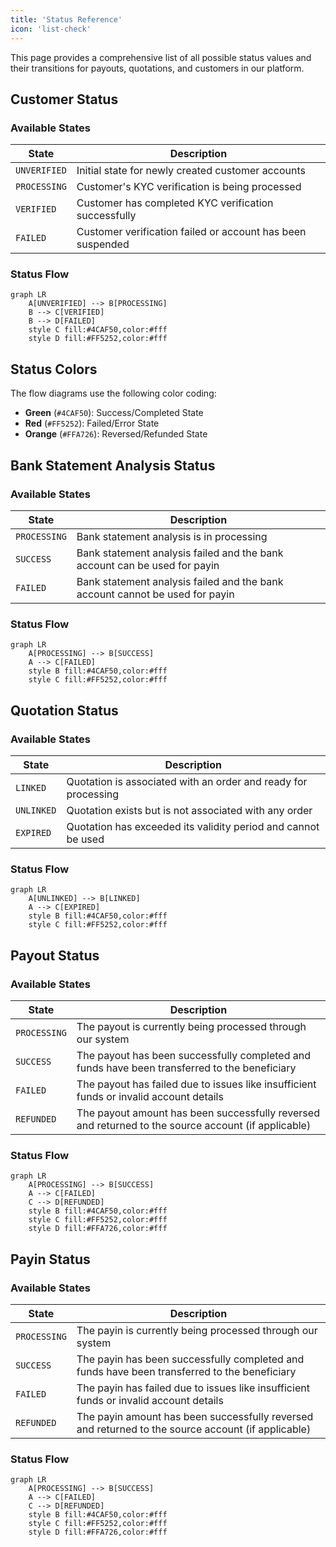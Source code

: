 ```yaml
---
title: 'Status Reference'
icon: 'list-check'
---
```


This page provides a comprehensive list of all possible status values and their transitions for payouts, quotations, and customers in our platform.

## Customer Status

### Available States
| State | Description |
|-------|-------------|
| `UNVERIFIED` | Initial state for newly created customer accounts |
| `PROCESSING` | Customer's KYC verification is being processed |
| `VERIFIED` | Customer has completed KYC verification successfully |
| `FAILED` | Customer verification failed or account has been suspended |

### Status Flow
```mermaid
graph LR
    A[UNVERIFIED] --> B[PROCESSING]
    B --> C[VERIFIED]
    B --> D[FAILED]
    style C fill:#4CAF50,color:#fff
    style D fill:#FF5252,color:#fff
```

## Status Colors

The flow diagrams use the following color coding:
- **Green** (`#4CAF50`): Success/Completed State
- **Red** (`#FF5252`): Failed/Error State
- **Orange** (`#FFA726`): Reversed/Refunded State

## Bank Statement Analysis Status

### Available States
| State | Description |
|-------|-------------|
| `PROCESSING` | Bank statement analysis is in processing |
| `SUCCESS` | Bank statement analysis failed and the bank account can be used for payin |
| `FAILED` | Bank statement analysis failed and the bank account cannot be used for payin |

### Status Flow
```mermaid
graph LR
    A[PROCESSING] --> B[SUCCESS]
    A --> C[FAILED]
    style B fill:#4CAF50,color:#fff
    style C fill:#FF5252,color:#fff
```

## Quotation Status

### Available States
| State | Description |
|-------|-------------|
| `LINKED` | Quotation is associated with an order and ready for processing |
| `UNLINKED` | Quotation exists but is not associated with any order |
| `EXPIRED` | Quotation has exceeded its validity period and cannot be used |

### Status Flow
```mermaid
graph LR
    A[UNLINKED] --> B[LINKED]
    A --> C[EXPIRED]
    style B fill:#4CAF50,color:#fff
    style C fill:#FF5252,color:#fff
```

## Payout Status

### Available States
| State | Description |
|-------|-------------|
| `PROCESSING` | The payout is currently being processed through our system |
| `SUCCESS` | The payout has been successfully completed and funds have been transferred to the beneficiary |
| `FAILED` | The payout has failed due to issues like insufficient funds or invalid account details |
| `REFUNDED` | The payout amount has been successfully reversed and returned to the source account (if applicable) |

### Status Flow
```mermaid
graph LR
    A[PROCESSING] --> B[SUCCESS]
    A --> C[FAILED]
    C --> D[REFUNDED]
    style B fill:#4CAF50,color:#fff
    style C fill:#FF5252,color:#fff
    style D fill:#FFA726,color:#fff
```

## Payin Status

### Available States
| State | Description |
|-------|-------------|
| `PROCESSING` | The payin is currently being processed through our system |
| `SUCCESS` | The payin has been successfully completed and funds have been transferred to the beneficiary |
| `FAILED` | The payin has failed due to issues like insufficient funds or invalid account details |
| `REFUNDED` | The payin amount has been successfully reversed and returned to the source account (if applicable) |

### Status Flow
```mermaid
graph LR
    A[PROCESSING] --> B[SUCCESS]
    A --> C[FAILED]
    C --> D[REFUNDED]
    style B fill:#4CAF50,color:#fff
    style C fill:#FF5252,color:#fff
    style D fill:#FFA726,color:#fff
```